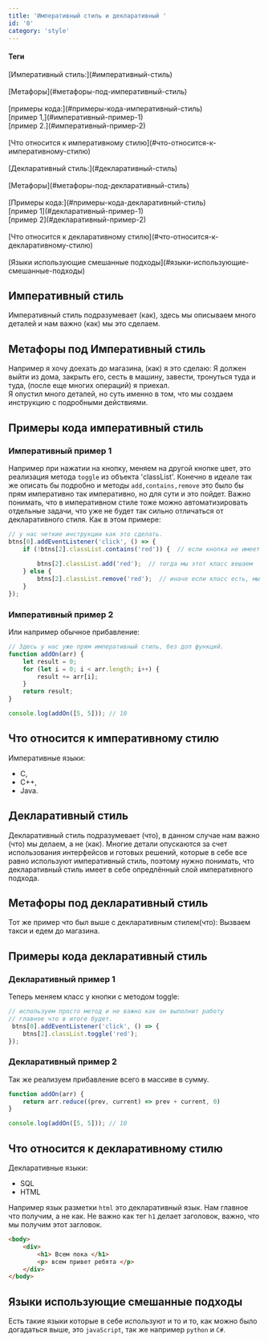 ```yaml
---
title: 'Императивный стиль и декларативный '
id: '0'
category: 'style'
---
```



<div className = 'mdHead'>

#### Теги

<div className='tag_main'>[Императивный стиль:](#императивный-стиль)</div> <br/>
<div className='tag_main'>[Метафоры](#метафоры-под-императивный-стиль)</div> <br/>
<div className='tag_main'>[примеры кода:](#примеры-кода-императивный-стиль)</div>
<div className='mini_tag_main'>[пример 1,](#императивный-пример-1)</div>
<div className='mini_tag_main'>[пример 2.](#императивный-пример-2)</div> <br/>
<div className='tag_main'>[Что относится к императивному стилю](#что-относится-к-императивному-стилю)</div> <br/>

<div className='tag_main'>[Декларативный стиль:](#декларативный-стиль)</div>  <br/>
<div className='tag_main'>[Метафоры](#метафоры-под-декларативный-стиль)</div><br/>
<div className='tag_main'>[Примеры кода:](#примеры-кода-декларативный-стиль)</div>
<div className='mini_tag_main'>[пример 1](#декларативный-пример-1)</div>
<div className='mini_tag_main'>[пример 2](#декларативный-пример-2)</div> <br/>
<div className='tag_main'>[Что относится к декларативному стилю](#что-относится-к-декларативному-стилю)</div> <br/>


<div className='tag_main'>[Языки использующие смешанные подходы](#языки-использующие-смешанные-подходы)</div>


</div>

## Императивный стиль ##
Императивный стиль подразумевает (как), здесь мы описываем много деталей и нам важно (как) мы это сделаем.


##  Метафоры под Императивный стиль ##
Например я хочу доехать до магазина, (как) я это сделаю: Я должен выйти из дома, закрыть его, сесть в машину, завести, тронуться туда и туда, (после еще многих операций) я приехал.<br/>
Я опустил много деталей, но суть именно в том, что мы создаем инструкцию с подробными действиями.
## Примеры кода императивный стиль ##
### Императивный пример 1 ###
Например при нажатии на кнопку, меняем на другой кнопке цвет, это реализация метода `toggle` из объекта 'classList'.
Конечно в идеале так же описать бы подробно и методы `add,contains,remove`  это было бы прям императивно так императивно, но для сути и это пойдет.
Важно понимать, что в императивном стиле тоже можно автоматизировать отдельные задачи, что уже не будет так сильно отличаться от декларативного стиля. Как в этом примере:
```javaScript
// у нас четкие инструкции как это сделать.
btns[0].addEventListener('click', () => {
    if (!btns[2].classList.contains('red')) {  // если кнопка не имеет класса
      
        btns[2].classList.add('red');  // тогда мы этот класс вешаем
    } else {
        btns[2].classList.remove('red');  // иначе если класс есть, мы его удаляем
    }
});
```
### Императивный пример 2 ### 
Или например обычное прибавление:
```javaScript
// Здесь у нас уже прям императивный стиль, без доп функций.
function addOn(arr) {
    let result = 0;
    for (let i = 0; i < arr.length; i++) {
        result += arr[i];
    }
    return result;
}

console.log(addOn([5, 5])); // 10


```
## Что относится к императивному стилю ##
Императивные языки:
 - C,
 - C++,
 - Java.

## Декларативный стиль ##
Декларативный стиль подразумевает (что), в данном случае нам важно (что) мы делаем, а не (как).
Многие детали опускаются за счет использования интерфейсов и готовых решений, которые в себе все равно используют императивный стиль, поэтому нужно понимать, что декларативный стиль имеет в себе опредлённый слой императивного подхода.
## Метафоры под декларативный стиль ##
Тот же пример что был выше с декларативным стилем(что): Вызваем такси и едем до магазина.
## Примеры кода декларативный стиль ##
### Декларативный пример 1 ###
Теперь меняем класс у кнопки с методом toggle:
```javaScript
// используем просто метод и не важно как он выполнит работу
// главное что в итоге будет.
 btns[0].addEventListener('click', () => {
    btns[2].classList.toggle('red');  
});
```
### Декларативный пример 2 ####
Так же реализуем прибавление всего в массиве в сумму.
```javaScript
function addOn(arr) {
    return arr.reduce((prev, current) => prev + current, 0)
}

console.log(addOn([5, 5])); // 10
```
##  Что относится к декларативному стилю ##
Декларативные языки:
 - SQL
 - HTML
 
Например язык разметки `html` это декларативный язык.
Нам главное что получим, а не как. Не важно как тег `h1` делает заголовок, важно, что мы получим этот загловок.
```html
<body>
    <div>
        <h1> Всем пока </h1>
        <p> всем привет ребята </p>
    </div>
</body>
```

## Языки использующие смешанные подходы ##
Есть такие языки которые в себе используют и то и то, как можно было догадаться выше, это `javaScript`, так же например `python` и `C#`.